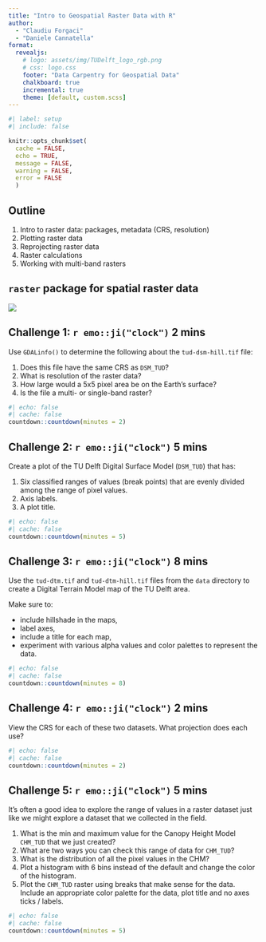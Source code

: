 ```yaml
---
title: "Intro to Geospatial Raster Data with R"
author:
  - "Claudiu Forgaci"
  - "Daniele Cannatella"
format: 
  revealjs:
    # logo: assets/img/TUDelft_logo_rgb.png
    # css: logo.css
    footer: "Data Carpentry for Geospatial Data"
    chalkboard: true
    incremental: true   
    theme: [default, custom.scss]
---
```



```r
#| label: setup
#| include: false

knitr::opts_chunk$set(
  cache = FALSE,
  echo = TRUE,
  message = FALSE, 
  warning = FALSE,
  error = FALSE
  )
```


## Outline

1. Intro to raster data: packages, metadata (CRS, resolution)
2. Plotting raster data
3. Reprojecting raster data
4. Raster calculations
5. Working with multi-band rasters


## `raster` package for spatial raster data

![](fig/tudlib-green.png){fig-align="center"}


## Challenge 1: `r emo::ji("clock")` **2 mins**

Use `GDALinfo()` to determine the following about the `tud-dsm-hill.tif` file:

1. Does this file have the same CRS as `DSM_TUD`?
2. What is resolution of the raster data?
3. How large would a 5x5 pixel area be on the Earth’s surface?
4. Is the file a multi- or single-band raster?

``` r
#| echo: false
#| cache: false
countdown::countdown(minutes = 2)
``` 



## Challenge 2: `r emo::ji("clock")` **5 mins**

Create a plot of the TU Delft Digital Surface Model (`DSM_TUD`) that has:

1. Six classified ranges of values (break points) that are evenly divided among the range of pixel values.
2. Axis labels.
3. A plot title.

``` r
#| echo: false
#| cache: false
countdown::countdown(minutes = 5)
``` 



## Challenge 3: `r emo::ji("clock")` **8 mins**

Use the `tud-dtm.tif` and `tud-dtm-hill.tif` files from the `data` directory to create a Digital Terrain Model map of the TU Delft area.

Make sure to:

- include hillshade in the maps,
- label axes,
- include a title for each map,
- experiment with various alpha values and color palettes to represent the data. 

``` r
#| echo: false
#| cache: false
countdown::countdown(minutes = 8)
``` 

## Challenge 4: `r emo::ji("clock")` **2 mins**

View the CRS for each of these two datasets. What projection does each use?

``` r
#| echo: false
#| cache: false
countdown::countdown(minutes = 2)
``` 

## Challenge 5: `r emo::ji("clock")` **5 mins**

It’s often a good idea to explore the range of values in a raster dataset just like we might explore a dataset that we collected in the field.

1. What is the min and maximum value for the Canopy Height Model `CHM_TUD` that we just created?
2. What are two ways you can check this range of data for `CHM_TUD`?
3. What is the distribution of all the pixel values in the CHM?
4. Plot a histogram with 6 bins instead of the default and change the color of the histogram.
5. Plot the `CHM_TUD` raster using breaks that make sense for the data. Include an appropriate color palette for the data, plot title and no axes ticks / labels.

``` r
#| echo: false
#| cache: false
countdown::countdown(minutes = 5)
``` 
